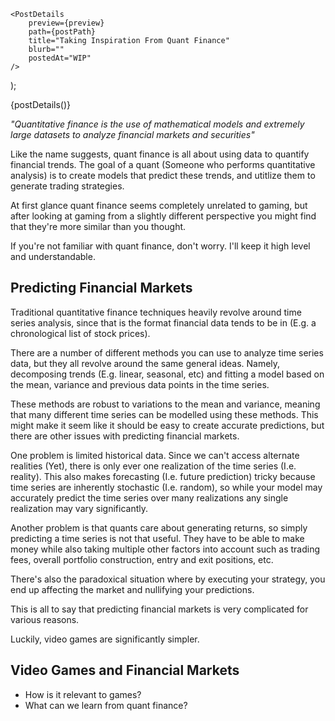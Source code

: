 

    <PostDetails
        preview={preview}
        path={postPath}
        title="Taking Inspiration From Quant Finance"
        blurb=""
        postedAt="WIP"
    />
);

<Fragment>{postDetails()}</Fragment>

*"Quantitative finance is the use of mathematical models and extremely
large datasets to analyze financial markets and securities"*

Like the name suggests, quant finance is all about using data to quantify financial trends.
The goal of a quant (Someone who performs quantitative analysis) is to create models that
predict these trends, and utitlize them to generate trading strategies.

At first glance quant finance seems completely unrelated to gaming, but after
looking at gaming from a slightly different perspective you might find that
they're more similar than you thought.

If you're not familiar with quant finance, don't worry. I'll keep it high level and understandable.

## Predicting Financial Markets

Traditional quantitative finance techniques heavily revolve around time series analysis, since
that is the format financial data tends to be in (E.g. a chronological list of stock prices).

There are a number of different methods you can use to analyze time series data, but they all
revolve around the same general ideas. Namely, decomposing trends (E.g. linear, seasonal, etc)
and fitting a model based on the mean, variance and previous data points in the time series.

These methods are robust to variations to the mean and variance, meaning that many different time series
can be modelled using these methods. This might make it seem like it should be easy to create
accurate predictions, but there are other issues with predicting financial markets.

One problem is limited historical data. Since we can't access alternate realities (Yet), there
is only ever one realization of the time series (I.e. reality). This also makes forecasting (I.e. future prediction)
tricky because time series are inherently stochastic (I.e. random), so while your model may accurately
predict the time series over many realizations any single realization may vary significantly.

Another problem is that quants care about generating returns, so simply predicting a time series
is not that useful. They have to be able to make money while also taking multiple other factors
into account such as trading fees, overall portfolio construction, entry and exit positions, etc.

There's also the paradoxical situation where by executing your strategy, you end up affecting
the market and nullifying your predictions.

This is all to say that predicting financial markets is very complicated for various reasons.

Luckily, video games are significantly simpler.

## Video Games and Financial Markets


- How is it relevant to games?
- What can we learn from quant finance?
